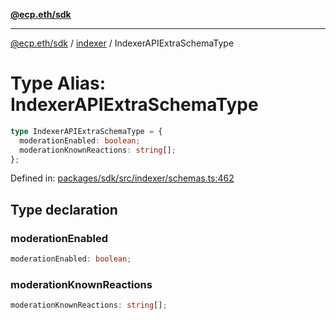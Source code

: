 [**@ecp.eth/sdk**](../../index.mdx)

***

[@ecp.eth/sdk](/sdk-reference/index.mdx) / [indexer](/sdk-reference/indexer/index.mdx) / IndexerAPIExtraSchemaType

# Type Alias: IndexerAPIExtraSchemaType

```ts
type IndexerAPIExtraSchemaType = {
  moderationEnabled: boolean;
  moderationKnownReactions: string[];
};
```

Defined in: [packages/sdk/src/indexer/schemas.ts:462](https://github.com/ecp-eth/comments-monorepo/blob/main/packages/sdk/src/indexer/schemas.ts#L462)

## Type declaration

### moderationEnabled

```ts
moderationEnabled: boolean;
```

### moderationKnownReactions

```ts
moderationKnownReactions: string[];
```
